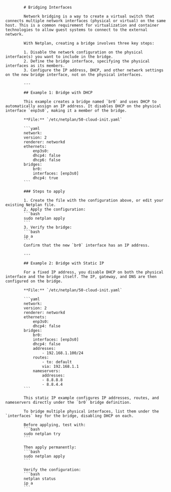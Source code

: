 
            # Bridging Interfaces

            Network bridging is a way to create a virtual switch that connects multiple network interfaces (physical or virtual) on the same host. This is a common requirement for virtualization and container technologies to allow guest systems to connect to the external network. 

            With Netplan, creating a bridge involves three key steps:

            1. Disable the network configuration on the physical interface(s) you want to include in the bridge.
            2. Define the bridge interface, specifying the physical interfaces as its members.
            3. Configure the IP address, DHCP, and other network settings on the new bridge interface, not on the physical interfaces. 

            ---

            ## Example 1: Bridge with DHCP

            This example creates a bridge named `br0` and uses DHCP to automatically assign an IP address. It disables DHCP on the physical interface `enp3s0`, making it a member of the bridge.  

            **File:** `/etc/netplan/50-cloud-init.yaml`

            ```yaml
            network:
            version: 2
            renderer: networkd
            ethernets:
                enp3s0:
                dhcp4: false
                dhcp6: false
            bridges:
                br0:
                interfaces: [enp3s0]
                dhcp4: true
            ```

            ### Steps to apply

            1. Create the file with the configuration above, or edit your existing Netplan file.  
            2. Apply the configuration:  
            ```bash
            sudo netplan apply
            ```
            3. Verify the bridge:  
            ```bash
            ip a
            ```
            Confirm that the new `br0` interface has an IP address.  

            ---

            ## Example 2: Bridge with Static IP

            For a fixed IP address, you disable DHCP on both the physical interface and the bridge itself. The IP, gateway, and DNS are then configured on the bridge.  

            **File:** `/etc/netplan/50-cloud-init.yaml`

            ```yaml
            network:
            version: 2
            renderer: networkd
            ethernets:
                enp3s0:
                dhcp4: false
            bridges:
                br0:
                interfaces: [enp3s0]
                dhcp4: false
                addresses:
                    - 192.168.1.100/24
                routes:
                    - to: default
                    via: 192.168.1.1
                nameservers:
                    addresses:
                    - 8.8.8.8
                    - 8.8.4.4
            ```

            This static IP example configures IP addresses, routes, and nameservers directly under the `br0` bridge definition.  

            To bridge multiple physical interfaces, list them under the `interfaces` key for the bridge, disabling DHCP on each.  

            Before applying, test with:  
            ```bash
            sudo netplan try
            ```

            Then apply permanently:  
            ```bash
            sudo netplan apply
            ```

            Verify the configuration:  
            ```bash
            netplan status
            ip a
            ```
